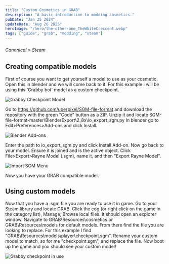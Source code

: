```yaml
---
title: "Custom Cosmetics in GRAB"
description: "A basic introduction to modding cosmetics."
pubDate: "Jan 25 2024"
updateDate: "Aug 26 2025"
heroImage: "/hero/the-other-one_TheWhiteCrescent.webp"
tags: ["guide", "grab", "modding", "steam"]
---
```


###### [Canonical > Steam](https://steamcommunity.com/sharedfiles/filedetails/?id=3146826695)

## Creating compatible models

First of course you want to get yourself a model to use as your cosmetic. Open this in blender and we will come back to it.
For this example i will be using this 'Grabby bot' model as a custom checkpoint.

![Grabby Checkpoint Model](/content/grabby-model.png)

Go to https://github.com/uberpixel/SGM-file-format and download the repository with the green "Code" button as a ZIP.
Unzip it and locate SGM-file-format-master\BlenderExport\2_8x\io_export_sgm.py
In blender go to Edit>Preferences>Add-ons and click Install.

![Blender Add-ons](/content/blender-plugins.png)

Enter the path to io_export_sgm.py and click Install Add-on.
Now go back to your model. Ensure it is joined and is the active object.
Click File>Export>Rayne Model (.sgm), name it, and then "Export Rayne Model".

![Import SGM Menu](/content/import-sgm.png)

Now you have your GRAB compatible model.

## Using custom models

Now that you have a .sgm file you are ready to use it in game.
Go to your Steam library and locate GRAB.
Click the cog (or right click on the game in the category list), Manage, Browse local files.
It should open an explorer window.
Navigate to GRAB\Resources\cosmetics or GRAB\Resources\models for default models.
From there find the file you are looking to replace.
For this example I find "GRAB\Resources\models\player\checkpoint.sgm".
Rename your custom model to match, so for me "checkpoint.sgm", and replace the file.
Now boot up the game and you should see your custom model!

![Grabby checkpoint in use](/content/grabby-checkpoint-used.jpg)
